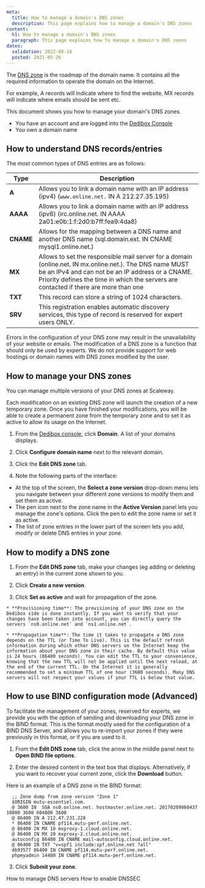 ```yaml
---
meta:
  title: How to manage a domain's DNS zones
  description: This page explains how to manage a domain's DNS zones
content:
  h1: How to manage a domain's DNS zones
  paragraph: This page explains how to manage a domain's DNS zones
dates:
  validation: 2022-08-18
  posted: 2021-05-26
---
```


The [DNS zone](/dedibox-network/domains/concepts/#dns-zone) is the roadmap of the domain name. It contains all the required information to operate the domain on the Internet.

For example, A records will indicate where to find the website, MX records will indicate where emails should be sent etc.

This document shows you how to manage your domain's DNS zones.


<Message type="requirement">

  - You have an account and are logged into the [Dedibox Console](https://console.online.net) 
  - You own a domain name
  
</Message>


## How to understand DNS records/entries 

The most common types of DNS entries are as follows:

| Type        | Description     | 
| ----------- | --------------- | 
| **A**       | Allows you to link a domain name with an IP address (ipv4) (`www.online.net.` IN A 212.27.35.195) | 
| **AAAA**    | Allows you to link a domain name with an IP address (ipv6) (irc.online.net. IN AAAA 2a01:e0b:1:f:2d0:b7ff:fea9:4da8)|
| **CNAME**   | Allows for the mapping between a DNS name and another DNS name (sql.domain.ext. IN CNAME mysql1.online.net.) |  
| **MX**      | Allows to set the responsible mail server for a domain (online.net. IN mx.online.net.). The DNS name MUST be an IPv4 and can not be an IP address or a CNAME. Priority defines the time in which the servers are contacted if there are more than one |
| **TXT**     | This record can store a string of 1024 characters. |
| **SRV**     | This registration enables automatic discovery services, this type of record is reserved for expert users ONLY. |

<Message type="important">

Errors in the configuration of your DNS zone may result in the unavailability of your website or emails. The modification of a DNS zone is a function that should only be used by experts. We do not provide support for web hostings or domain names with DNS zones modified by the user. 

</Message>

## How to manage your DNS zones

You can manage multiple versions of your DNS zones at Scaleway.

Each modification on an existing DNS zone will launch the creation of a new temporary zone. Once you have finished your modifications, you will be able to create a permanent zone from the temporary zone and to set it as active to allow its usage on the Internet.

1. From the [Dedibox console](https://console.online.net), click **Domain**. A list of your domains displays.

2. Click **Configure domain name** next to the relevant domain. 

  <Lightbox src="scaleway-domain-configure.webp" alt="" />

3. Click the **Edit DNS zone** tab.

  <Lightbox src="scaleway-edit-dns-zone.webp" alt="" />

4. Note the following parts of the interface:

  - At the top of the screen, the **Select a zone version** drop-down menu lets you navigate between your different zone versions to modify them and set them as active.
  - The pen icon next to the zone name in the **Active Version** panel lets you manage the zone's options. Click the pen to edit the zone name or set it as active.
  - The list of zone entries in the lower part of the screen lets you add, modify or delete DNS entries in your zone.

## How to modify a DNS zone

1. From the **Edit DNS zone** tab, make your changes (eg adding or deleting an entry) in the current zone shown to you.

2. Click **Create a new version**.

3. Click **Set as active** and wait for propagation of the zone.

  <Message type="note">

    * **Provisioning time**: The provisioning of your DNS zone on the Dedibox side is done instantly. If you want to verify that your changes have been taken into account, you can directly query the servers `ns0.online.net` and `ns1.online.net`.
    
    * **Propagation time**: The time it takes to propagate a DNS zone depends on the TTL (or Time To Live). This is the default refresh information during which other DNS servers on the Internet keep the information about your DNS zone in their cache. By default this value is 24 hours (86400 seconds). You can edit the TTL to your convenience, knowing that the new TTL will not be applied until the next reload, at the end of the current TTL. On the Internet it is generally recommended to set a minimum TTL of one hour (3600 seconds). Many DNS servers will not respect your values if your TTL is below that value.

  </Message>

## How to use BIND configuration mode (Advanced)

To facilitate the management of your zones, reserved for experts, we provide you with the option of sending and downloading your DNS zone in the BIND format. This is the format mostly used for the configuration of a BIND DNS Server, and allows you to re-import your zones if they were previously in this format, or if you are used to it. 

1. From the **Edit DNS zone** tab, click the arrow in the middle panel next to **Open BIND file options**.

2. Enter the desired content in the text box that displays. Alternatively, if you want to recover your current zone, click the **Download** button.

  Here is an example of a DNS zone in the BIND format:

  ```
    ;; Zone dump from zone version "Zone 1"
    $ORIGIN mutu-essentiel.com.
    @ 3600 IN  SOA ns0.online.net. hostmaster.online.net. 20170209060437 10800 3600 604800 3600
    @ 86400 IN A 212.47.231.228
    * 86400 IN CNAME pf114.mutu-perf.online.net.
    @ 86400 IN MX 10 mxproxy-1.cloud.online.net.
    @ 86400 IN MX 20 mxproxy-2.cloud.online.net.
    autoconfig 86400 IN CNAME mail-autoconfig.cloud.online.net.
    @ 86400 IN TXT "v=spf1 include:spf.online.net ?all"
    db93577 86400 IN CNAME pf114.mutu-perf.online.net.
    phpmyadmin 14400 IN CNAME pf114.mutu-perf.online.net.
  ```

3. Click **Submit your zone**.

<Navigation title="See Also">
  <PreviousButton to="/dedibox-network/domains/how-to/manage-dns-servers/">How to manage DNS servers</PreviousButton>
  <NextButton to="/dedibox-network/domains/how-to/enable-dnssec/">How to enable DNSSEC</NextButton>
</Navigation>

